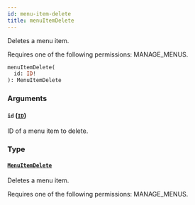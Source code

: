 ```yaml
---
id: menu-item-delete
title: menuItemDelete
---
```


Deletes a menu item.

Requires one of the following permissions: MANAGE_MENUS.

```graphql
menuItemDelete(
  id: ID!
): MenuItemDelete
```

### Arguments

#### `id` ([`ID`](../../../developer/api-reference/scalars/id))

ID of a menu item to delete.

### Type

#### [`MenuItemDelete`](../../../developer/api-reference/objects/menu-item-delete)

Deletes a menu item.

Requires one of the following permissions: MANAGE_MENUS.

